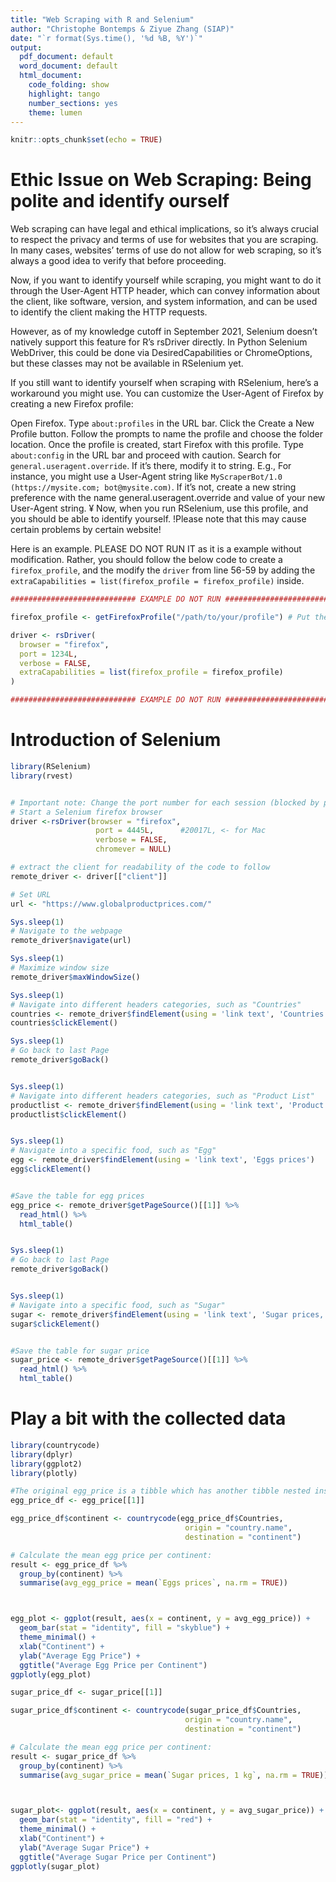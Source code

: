 ```yaml
---
title: "Web Scraping with R and Selenium"
author: "Christophe Bontemps & Ziyue Zhang (SIAP)"
date: "`r format(Sys.time(), '%d %B, %Y')`"
output:
  pdf_document: default
  word_document: default
  html_document:
    code_folding: show
    highlight: tango
    number_sections: yes
    theme: lumen
---
```


```r
knitr::opts_chunk$set(echo = TRUE)
```

# Ethic Issue on Web Scraping: Being polite and identify ourself
Web scraping can have legal and ethical implications, so it's always crucial to respect the privacy and terms of use for websites that you are scraping. In many cases, websites' terms of use do not allow for web scraping, so it's always a good idea to verify that before proceeding.

Now, if you want to identify yourself while scraping, you might want to do it through the User-Agent HTTP header, which can convey information about the client, like software, version, and system information, and can be used to identify the client making the HTTP requests.

However, as of my knowledge cutoff in September 2021, Selenium doesn't natively support this feature for R's rsDriver directly. In Python Selenium WebDriver, this could be done via DesiredCapabilities or ChromeOptions, but these classes may not be available in RSelenium yet.

If you still want to identify yourself when scraping with RSelenium, here's a workaround you might use. You can customize the User-Agent of Firefox by creating a new Firefox profile:

Open Firefox.
Type `about:profiles` in the URL bar.
Click the Create a New Profile button.
Follow the prompts to name the profile and choose the folder location.
Once the profile is created, start Firefox with this profile.
Type `about:config` in the URL bar and proceed with caution.
Search for `general.useragent.override`.
If it's there, modify it to string. E.g., For instance, you might use a User-Agent string like `MyScraperBot/1.0 (https://mysite.com; bot@mysite.com)`. If it's not, create a new string preference with the name general.useragent.override and value of your new User-Agent string. ¥
Now, when you run RSelenium, use this profile, and you should be able to identify yourself. !Please note that this may cause certain problems by certain website!

Here is an example. PLEASE DO NOT RUN IT as it is a example without modification. Rather, you should follow the below code to create a `firefox_profile`, and the modify the `driver` from line 56-59 by adding the `extraCapabilities = list(firefox_profile = firefox_profile)` inside.

```r
############################ EXAMPLE DO NOT RUN ############################ 

firefox_profile <- getFirefoxProfile("/path/to/your/profile") # Put the path of your profile here

driver <- rsDriver(
  browser = "firefox", 
  port = 1234L,        
  verbose = FALSE, 
  extraCapabilities = list(firefox_profile = firefox_profile)
)

############################ EXAMPLE DO NOT RUN ############################ 
```



# Introduction of Selenium

```r
library(RSelenium)
library(rvest)


# Important note: Change the port number for each session (blocked by previous launch )
# Start a Selenium firefox browser
driver <-rsDriver(browser = "firefox", 
                   port = 4445L,      #20017L, <- for Mac 
                   verbose = FALSE,
                   chromever = NULL)

# extract the client for readability of the code to follow
remote_driver <- driver[["client"]]

# Set URL
url <- "https://www.globalproductprices.com/"

Sys.sleep(1)
# Navigate to the webpage
remote_driver$navigate(url)

Sys.sleep(1)
# Maximize window size
remote_driver$maxWindowSize()

Sys.sleep(1)
# Navigate into different headers categories, such as "Countries"
countries <- remote_driver$findElement(using = 'link text', 'Countries')
countries$clickElement()

Sys.sleep(1)
# Go back to last Page
remote_driver$goBack()


Sys.sleep(1)
# Navigate into different headers categories, such as "Product List"
productlist <- remote_driver$findElement(using = 'link text', 'Product list')
productlist$clickElement()


Sys.sleep(1)
# Navigate into a specific food, such as "Egg"
egg <- remote_driver$findElement(using = 'link text', 'Eggs prices')
egg$clickElement()


#Save the table for egg prices
egg_price <- remote_driver$getPageSource()[[1]] %>% 
  read_html() %>%
  html_table()


Sys.sleep(1)
# Go back to last Page
remote_driver$goBack()


Sys.sleep(1)
# Navigate into a specific food, such as "Sugar"
sugar <- remote_driver$findElement(using = 'link text', 'Sugar prices, 1 kg')
sugar$clickElement()


#Save the table for sugar price
sugar_price <- remote_driver$getPageSource()[[1]] %>% 
  read_html() %>%
  html_table()
```


# Play a bit with the collected data

```r
library(countrycode)
library(dplyr)
library(ggplot2)
library(plotly)

#The original egg_price is a tibble which has another tibble nested inside. The inside tibble is what we need. So we use [[1]] to take it out
egg_price_df <- egg_price[[1]]    

egg_price_df$continent <- countrycode(egg_price_df$Countries, 
                                       origin = "country.name", 
                                       destination = "continent")

# Calculate the mean egg price per continent:
result <- egg_price_df %>%
  group_by(continent) %>%
  summarise(avg_egg_price = mean(`Eggs prices`, na.rm = TRUE))



egg_plot <- ggplot(result, aes(x = continent, y = avg_egg_price)) +
  geom_bar(stat = "identity", fill = "skyblue") +
  theme_minimal() +
  xlab("Continent") +
  ylab("Average Egg Price") +
  ggtitle("Average Egg Price per Continent")
ggplotly(egg_plot)

```



```r
sugar_price_df <- sugar_price[[1]]

sugar_price_df$continent <- countrycode(sugar_price_df$Countries, 
                                       origin = "country.name", 
                                       destination = "continent")

# Calculate the mean egg price per continent:
result <- sugar_price_df %>%
  group_by(continent) %>%
  summarise(avg_sugar_price = mean(`Sugar prices, 1 kg`, na.rm = TRUE))



sugar_plot<- ggplot(result, aes(x = continent, y = avg_sugar_price)) +
  geom_bar(stat = "identity", fill = "red") +
  theme_minimal() +
  xlab("Continent") +
  ylab("Average Sugar Price") +
  ggtitle("Average Sugar Price per Continent")
ggplotly(sugar_plot)

```
